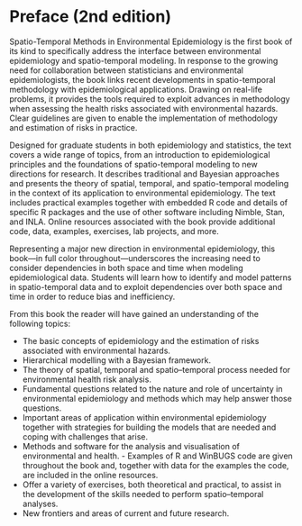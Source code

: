 # Preface (2nd edition) {-}

Spatio-Temporal Methods in Environmental Epidemiology is the first book of its kind to specifically address the interface between environmental epidemiology and spatio-temporal modeling. In response to the growing need for collaboration between statisticians and environmental epidemiologists, the book links recent developments in spatio-temporal methodology with epidemiological applications. Drawing on real-life problems, it provides the tools required to exploit advances in methodology when assessing the health risks associated with environmental hazards. Clear guidelines are given to enable the implementation of methodology and estimation of risks in practice.

Designed for graduate students in both epidemiology and statistics, the text covers a wide range of topics, from an introduction to epidemiological principles and the foundations of spatio-temporal modeling to new directions for research. It describes traditional and Bayesian approaches and presents the theory of spatial, temporal, and spatio-temporal modeling in the context of its application to environmental epidemiology. The text includes practical examples together with embedded R code and details of specific R packages and the use of other software including Nimble, Stan, and INLA. Online resources associated with the book provide additional code, data, examples, exercises, lab projects, and more.

Representing a major new direction in environmental epidemiology, this book—in full color throughout—underscores the increasing need to consider dependencies in both space and time when modeling epidemiological data. Students will learn how to identify and model patterns in spatio-temporal data and to exploit dependencies over both space and time in order to reduce bias and inefficiency.

From this book the reader will have gained an understanding of the following topics:

- The basic concepts of epidemiology and the estimation of risks associated with environmental hazards.
- Hierarchical modelling with a Bayesian framework.
- The theory of spatial, temporal and spatio--temporal process needed for environmental health risk analysis.
- Fundamental questions related to the nature and role of uncertainty in environmental epidemiology and methods which may help answer those questions.
- Important areas of application within environmental epidemiology together with strategies for building the models that are needed and coping with challenges that arise.
- Methods and software for the analysis and visualisation of environmental and health. - Examples of R and WinBUGS code are given throughout the book and, together with data for the examples the code, are included in the online resources.
- Offer a variety of exercises, both theoretical and practical, to assist in the development of the skills needed to perform spatio--temporal analyses.
- New frontiers and areas of current and future research.
